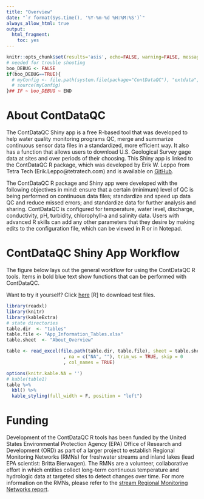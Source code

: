 ```yaml
---
title: "Overview"
date: "`r format(Sys.time(), '%Y-%m-%d %H:%M:%S')`"
always_allow_html: true
output:
  html_fragment:
    toc: yes
---
```


```r
knitr::opts_chunk$set(results='asis', echo=FALSE, warning=FALSE, message = FALSE, fig.align="center")
# needed for trouble shooting
boo_DEBUG <- FALSE
if(boo_DEBUG==TRUE){
  # myConfig <- file.path(system.file(package="ContDataQC"), "extdata", "config.ORIG.R")
  # source(myConfig)
}## IF ~ boo_DEBUG ~ END
```

# About ContDataQC

The ContDataQC Shiny app is a free R-based tool that was developed to help water
quality monitoring programs QC, merge and summarize continuous sensor data files
in a standardized, more efficient way. It also has a function that allows users 
to download U.S. Geological Survey gage data at sites and over periods of their 
choosing. This Shiny app is linked to the ContDataQC R package, which was 
developed by Erik W. Leppo from Tetra Tech (Erik.Leppo@tetratech.com) and is 
available on <a href="https://github.com/leppott/ContDataQC" target="_blank">GitHub</a>.

The ContDataQC R package and Shiny app were developed with the following objectives in mind: ensure that a certain (minimum) level of QC is being performed on continuous data files; standardize and speed up data QC and reduce missed errors; and standardize data for further analysis and sharing.  ContDataQC is configured for temperature, water level, discharge, conductivity, pH, turbidity, chlorophyll-a and salinity data. Users with advanced R skills can add any other parameters that they desire by making edits to the configuration file, which can be viewed in R or in Notepad.

# ContDataQC Shiny App Workflow

The figure below lays out the general workflow for using the ContDataQC R tools. Items in bold blue text show functions that can be performed with ContDataQC.

Want to try it yourself? Click [here](Custom_QC_Config_ECO66G20_test1.R) [R] to 
download test files.

```r
library(readxl)
library(knitr)
library(kableExtra)
# state directories
table.dir  <- "tables"
table.file <- "App_Information_Tables.xlsx"
table.sheet  <- "About_Overview"

table <- read_excel(file.path(table.dir, table.file), sheet = table.sheet
                     , na = c("NA", ""), trim_ws = TRUE, skip = 0
                     , col_names = TRUE)  

options(knitr.kable.NA = '')
# kable(table1)
table %>% 
  kbl() %>% 
  kable_styling(full_width = F, position = "left")
```

# Funding

Development of the ContDataQC R tools has been funded by the United States 
Environmental Protection Agency (EPA) Office of Research and Development (ORD) 
as part of a larger project to establish Regional Monitoring Networks (RMNs) for
freshwater streams and inland lakes (lead EPA scientist: Britta Bierwagen). The 
RMNs are a volunteer, collaborative effort in which entities collect long-term 
continuous temperature and hydrologic data at targeted sites to detect changes 
over time. For more information on the RMNs, please refer to the 
<a href="https://cfpub.epa.gov/ncea/global/recordisplay.cfm?deid=307973" target="blank">stream Regional Monitoring Networks report</a>.

